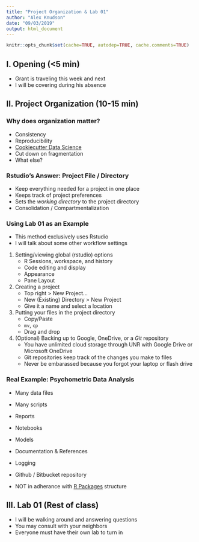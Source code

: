 ```yaml
---
title: "Project Organization & Lab 01"
author: "Alex Knudson"
date: "09/03/2019"
output: html_document
---
```


```r
knitr::opts_chunk$set(cache=TRUE, autodep=TRUE, cache.comments=TRUE)
```

## I. Opening (<5 min)

- Grant is traveling this week and next
- I will be covering during his absence

## II. Project Organization (10-15 min)

### Why does organization matter?

- Consistency
- Reproducibility
- [Cookiecutter Data Science](https://drivendata.github.io/cookiecutter-data-science/)
- Cut down on fragmentation
- What else?

### Rstudio's Answer: Project File / Directory

- Keep everything needed for a project in one place
- Keeps track of project preferences
- Sets the *working directory* to the project directory
- Consolidation / Compartmentalization

### Using Lab 01 as an Example

- This method exclusively uses Rstudio
- I will talk about some other workflow settings

1. Setting/viewing global (rstudio) options
    - R Sessions, workspace, and history
    - Code editing and display
    - Appearance
    - Pane Layout
2. Creating a project
    - Top right > New Project...
    - New (Existing) Directory > New Project
    - Give it a name and select a location
3. Putting your files in the project directory
    - Copy/Paste
    - `mv`, `cp`
    - Drag and drop
4. (Optional) Backing up to Google, OneDrive, or a *Git* repository
    - You have unlimited cloud storage through UNR with Google Drive or Microsoft OneDrive
    - Git repositories keep track of the changes you make to files
    - Never be embarassed because you forgot your laptop or flash drive

### Real Example: Psychometric Data Analysis

- Many data files
- Many scripts
- Reports
- Notebooks
- Models
- Documentation & References
- Logging

- Github / Bitbucket repository
- NOT in adherance with [R Packages](https://r-pkgs.org/) structure

## III. Lab 01 (Rest of class)

- I will be walking around and answering questions
- You may consult with your neighbors
- Everyone must have their own lab to turn in